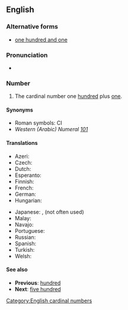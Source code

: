 ==English==

===Alternative forms===
* [[one hundred and one]] {{qualifier|British format}} <!--This entry only exists to showcase the "and" difference between US and UK/Commonwealth, right? Shouldn't it go a little more in depth, explaining that "and" is acceptable in the US, but likely to cause confusion (since "and" usually implies a decimal point?)-->

===Pronunciation===
* {{rhymes|ʌn|lang=en}}

===Number===
{{head|en|numeral}}

# The cardinal number one [[hundred]] plus [[one]].

====Synonyms====
* Roman symbols: CI
* ''Western (Arabic) Numeral'' ''[[101]]''

====Translations====
{{trans-top|101}}
* Azeri: {{t|az|yüz bir}}
* Czech: {{t|cs|sto jedna}}
* Dutch: {{t|nl|honderdeneen|f}}
* Esperanto: {{t|eo|cent kaj unu}}
* Finnish: {{t+|fi|satayksi}}
* French: {{t|fr|cent-et-un|m}}
* German: {{t+|de|hunderteins|f}}
* Hungarian: {{t+|hu|százegy}}
{{trans-mid}}
* Japanese: {{t|ja|101|tr=hyakuichi}}, {{t|ja|百一|tr=hyakuichi}}(not often used)
* Malay: {{t|ms|seratus satu}}
* Navajo: {{t|nv|tʼááłáhádí neeznádiin tʼááłáʼí}}
* Portuguese: {{t|pt|[[cento]] [[e]] [[um]]|m}}
* Russian: {{t+|ru|сто один}}
* Spanish: {{t|es|ciento uno}}
* Turkish: {{t|tr|yüz bir}}
* Welsh: {{t|cy|cant ag un}}
{{trans-bottom}}

====See also====
* '''Previous''': [[hundred]]
* '''Next''': [[five hundred]]

[[Category:English cardinal numbers]]